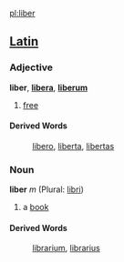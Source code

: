 [[pl:liber]]

==[[Latin]]==
===Adjective===
'''liber''', '''[[libera]]''', '''[[liberum]]'''

#[[free]]
====Derived Words====
: [[libero]], [[liberta]], [[libertas]]
===Noun===
'''liber''' ''m'' (Plural: [[libri]])

#a [[book]]
====Derived Words====
: [[librarium]], [[librarius]]
